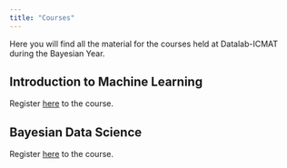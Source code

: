 ```yaml
---
title: "Courses"
---
```


Here you will find all the material for the courses held at Datalab-ICMAT during the Bayesian Year.



## Introduction to Machine Learning

Register [here](https://datalab.icmat.es/bayesian-year/iml/) to the course.



## Bayesian Data Science

Register [here](https://datalab.icmat.es/bayesian-year/bds/) to the course.



